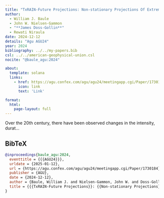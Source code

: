 ```yaml
---
title: "TxRAIN-Future Projections: Non-stationary Projections Of Extreme Precipitation For Texas"
author:
  - William J. Baule
  - John W. Nielsen-Gammon
  - "**James Doss-Gollin**"
  - Rewati Niraula
date: 2024-12-12
details: "Agu AGU24"
year: 2024
bibliography: ../../my-papers.bib
csl: ../../american-geophysical-union.csl
nocite: "@baule_agu:2024"

about:
  template: solana
  links:
    - href: https://agu.confex.com/agu/agu24/meetingapp.cgi/Paper/1730184
      icon: link
      text: 'Link'

format:
  html:
    page-layout: full
---
```


Over the 20th century, there have been observed changes in the intensity, durat...

## BibTeX

```bibtex
@inproceedings{baule_agu:2024,
  eventtitle = {{{AGU24}}},
  urldate = {2025-01-12},
  url = {https://agu.confex.com/agu/agu24/meetingapp.cgi/Paper/1730184},
  publisher = {AGU},
  date = {2024-12-12},
  author = {Baule, William J. and Nielsen-Gammon, John W. and Doss-Gollin, James and Niraula, Rewati},
  title = {{{TxRAIN-Future Projections}}: {{Non-stationary Projections}} of {{Extreme Precipitation}} for {{Texas}}},
}
```